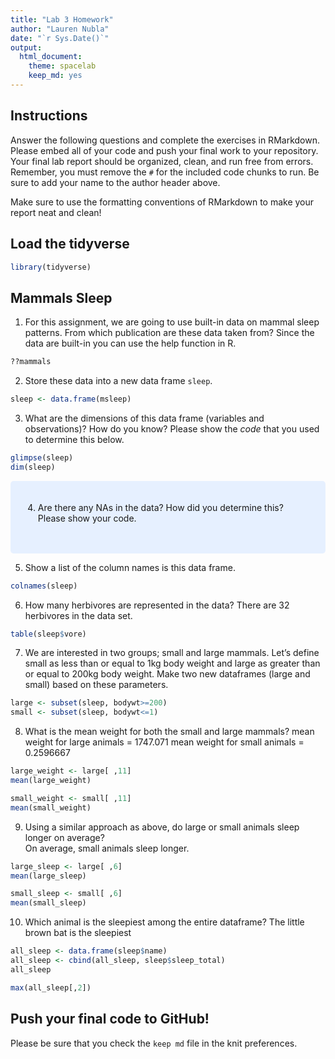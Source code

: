 ```yaml
---
title: "Lab 3 Homework"
author: "Lauren Nubla"
date: "`r Sys.Date()`"
output:
  html_document: 
    theme: spacelab
    keep_md: yes
---
```


## Instructions
Answer the following questions and complete the exercises in RMarkdown. Please embed all of your code and push your final work to your repository. Your final lab report should be organized, clean, and run free from errors. Remember, you must remove the `#` for the included code chunks to run. Be sure to add your name to the author header above.  

Make sure to use the formatting conventions of RMarkdown to make your report neat and clean!  

## Load the tidyverse
```r
library(tidyverse)
```

## Mammals Sleep
1. For this assignment, we are going to use built-in data on mammal sleep patterns. From which publication are these data taken from? Since the data are built-in you can use the help function in R.
```r
??mammals
```

2. Store these data into a new data frame `sleep`.
```r
sleep <- data.frame(msleep)
```

3. What are the dimensions of this data frame (variables and observations)? How do you know? Please show the *code* that you used to determine this below.  
```r
glimpse(sleep)
dim(sleep)
```

<style>
div.blue { background-color:#e6f0ff; border-radius: 5px; padding: 20px;}
</style>
<div class = "blue">
4. Are there any NAs in the data? How did you determine this? Please show your code.  
```r

```
</div>

5. Show a list of the column names is this data frame.
```r
colnames(sleep)
```

6. How many herbivores are represented in the data? 
There are 32 herbivores in the data set. 
```r
table(sleep$vore)
```

7. We are interested in two groups; small and large mammals. Let's define small as less than or equal to 1kg body weight and large as greater than or equal to 200kg body weight. Make two new dataframes (large and small) based on these parameters.
```r
large <- subset(sleep, bodywt>=200)
small <- subset(sleep, bodywt<=1)
```

8. What is the mean weight for both the small and large mammals?
mean weight for large animals = 1747.071
mean weight for small animals = 0.2596667
```r
large_weight <- large[ ,11]
mean(large_weight)
```

```r
small_weight <- small[ ,11]
mean(small_weight)
```

9. Using a similar approach as above, do large or small animals sleep longer on average?  
On average, small animals sleep longer.
```r
large_sleep <- large[ ,6]
mean(large_sleep)
```

```r
small_sleep <- small[ ,6]
mean(small_sleep)
```

10. Which animal is the sleepiest among the entire dataframe?
The little brown bat is the sleepiest
```r
all_sleep <- data.frame(sleep$name)
all_sleep <- cbind(all_sleep, sleep$sleep_total)
all_sleep
```

```r
max(all_sleep[,2])
```

## Push your final code to GitHub!
Please be sure that you check the `keep md` file in the knit preferences.   